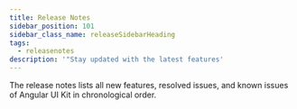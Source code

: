```yaml
---
title: Release Notes
sidebar_position: 101
sidebar_class_name: releaseSidebarHeading
tags:
  - releasenotes
description: '"Stay updated with the latest features'
---
```


The release notes lists all new features, resolved issues, and known issues of Angular UI Kit in chronological order.
